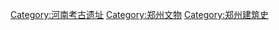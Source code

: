 [[Category:河南考古遗址|Category:河南考古遗址]]
[[Category:郑州文物|Category:郑州文物]]
[[Category:郑州建筑史|Category:郑州建筑史]]